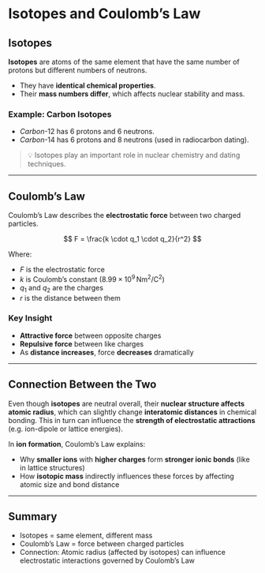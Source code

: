 # Isotopes and Coulomb’s Law

## Isotopes

**Isotopes** are atoms of the same element that have the same number of protons but different numbers of neutrons.

- They have **identical chemical properties**.
- Their **mass numbers differ**, which affects nuclear stability and mass.

### Example: Carbon Isotopes

- $Carbon\text{-}12$ has 6 protons and 6 neutrons.
- $Carbon\text{-}14$ has 6 protons and 8 neutrons (used in radiocarbon dating).

> 💡 Isotopes play an important role in nuclear chemistry and dating techniques.

---

## Coulomb’s Law

Coulomb’s Law describes the **electrostatic force** between two charged particles.

$$
F = \frac{k \cdot q_1 \cdot q_2}{r^2}
$$

Where:

- $F$ is the electrostatic force
- $k$ is Coulomb’s constant ($8.99 \times 10^9 \, \text{Nm}^2/\text{C}^2$)
- $q_1$ and $q_2$ are the charges
- $r$ is the distance between them

### Key Insight

- **Attractive force** between opposite charges
- **Repulsive force** between like charges
- As **distance increases**, force **decreases** dramatically

---

## Connection Between the Two

Even though **isotopes** are neutral overall, their **nuclear structure affects atomic radius**, which can slightly change **interatomic distances** in chemical bonding. This in turn can influence the **strength of electrostatic attractions** (e.g. ion-dipole or lattice energies).

In **ion formation**, Coulomb’s Law explains:

- Why **smaller ions** with **higher charges** form **stronger ionic bonds** (like in lattice structures)
- How **isotopic mass** indirectly influences these forces by affecting atomic size and bond distance

---

## Summary

- Isotopes = same element, different mass
- Coulomb’s Law = force between charged particles
- Connection: Atomic radius (affected by isotopes) can influence electrostatic interactions governed by Coulomb’s Law
